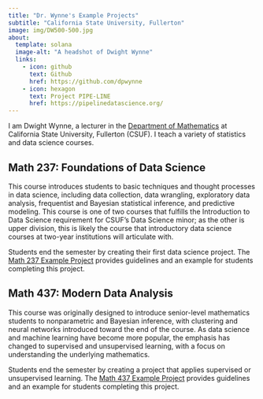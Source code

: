 ```yaml
---
title: "Dr. Wynne's Example Projects"
subtitle: "California State University, Fullerton"
image: img/DW500-500.jpg
about:
  template: solana
  image-alt: "A headshot of Dwight Wynne"
  links:
    - icon: github
      text: Github
      href: https://github.com/dpwynne
    - icon: hexagon
      text: Project PIPE-LINE
      href: https://pipelinedatascience.org/  
---
```


I am Dwight Wynne, a lecturer in the [Department of Mathematics](https://www.fullerton.edu/math/) at California State University, Fullerton (CSUF). I teach a variety of statistics and data science courses.

## Math 237: Foundations of Data Science

This course introduces students to basic techniques and thought processes in data science, including data collection, data wrangling, exploratory data analysis, frequentist and Bayesian statistical inference, and predictive modeling. This course is one of two courses that fulfills the Introduction to Data Science requirement for CSUF's Data Science minor; as the other is upper division, this is likely the course that introductory data science courses at two-year institutions will articulate with.

Students end the semester by creating their first data science project. The [Math 237 Example Project](/math-237-example.html) provides guidelines and an example for students completing this project.

## Math 437: Modern Data Analysis

This course was originally designed to introduce senior-level mathematics students to nonparametric and Bayesian inference, with clustering and neural networks introduced toward the end of the course. As data science and machine learning have become more popular, the emphasis has changed to supervised and unsupervised learning, with a focus on understanding the underlying mathematics.

Students end the semester by creating a project that applies supervised or unsupervised learning. The [Math 437 Example Project](/math-437-example.html) provides guidelines and an example for students completing this project.